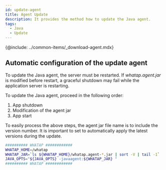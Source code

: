 ```yaml
---
id: update-agent
title: Agent Update
description: It provides the method how to update the Java agent.
tags:
  - Java
  - Update
---
```


{@include: ../common-items/_download-agent.mdx}

## Automatic configuration of the update agent

To update the Java agent, the server must be restarted. If _whatap.agent.jar_ is modified before restart, a graceful shutdown may fail while the application server is restarting.

To update the Java agent, proceed in the following order:

1.  App shutdown
2.  Modification of the agent jar
3.  App start

To easily process the above steps, the agent jar file name is to include the version number. It is important to set to automatically apply the latest versions during the update.

```bash {3} showLineNumbers
########## WHATAP ############
WHATAP_HOME=/whatap
WHATAP_JAR=`ls ${WHATAP_HOME}/whatap.agent-*.jar | sort -V | tail -1`
JAVA_OPTS="${JAVA_OPTS} -javaagent:${WHATAP_JAR} "
########## WHATAP ############
```
